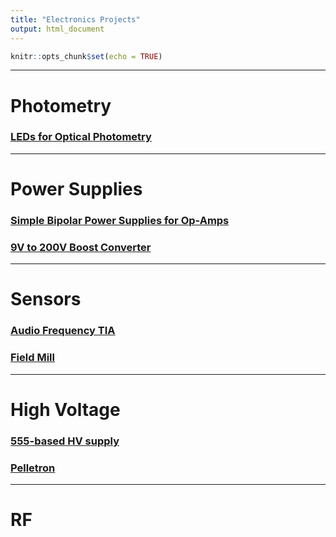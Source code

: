 ```yaml
---
title: "Electronics Projects"
output: html_document
---
```


```r
knitr::opts_chunk$set(echo = TRUE)
```

*** 
# Photometry
### [LEDs for Optical Photometry](photometry.html)

***
# Power Supplies 

### [Simple Bipolar Power Supplies for Op-Amps](railsplitters.html)
### [9V to 200V Boost Converter](hv_boostconverter.html)

***
# Sensors
### [Audio Frequency TIA](lna_tia.html)
### [Field Mill](fieldmill.html)
***
# High Voltage
### [555-based HV supply](hv555.html)
### [Pelletron](pelletron.html)
***
# RF
